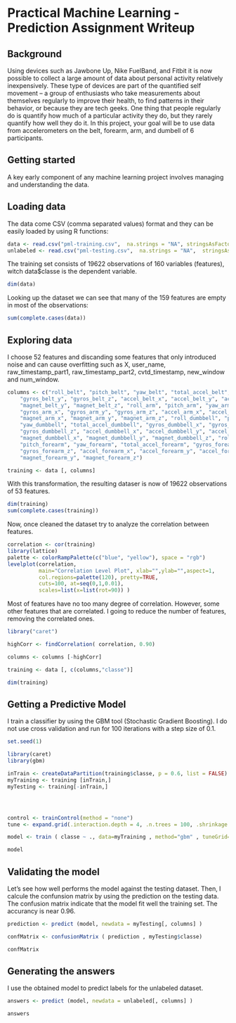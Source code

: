 Practical Machine Learning - Prediction Assignment Writeup
========================================================

## Background 

Using devices such as Jawbone Up, Nike FuelBand, and Fitbit it is now possible to collect a large amount of data about personal activity relatively inexpensively. These type of devices are part of the quantified self movement – a group of enthusiasts who take measurements about themselves regularly to improve their health, to find patterns in their behavior, or because they are tech geeks. One thing that people regularly do is quantify how much of a particular activity they do, but they rarely quantify how well they do it. In this project, your goal will be to use data from accelerometers on the belt, forearm, arm, and dumbell of 6 participants.




## Getting started

A key early component of any machine learning project involves managing and understanding the data.

## Loading data

The data come CSV (comma separated values) format and they can be easily loaded by using R functions:

```r
data <- read.csv("pml-training.csv",  na.strings = "NA", stringsAsFactors = FALSE)
unlabeled <- read.csv("pml-testing.csv",  na.strings = "NA",  stringsAsFactors = FALSE)
```

The training set consists of 19622 observations of 160 variables (features), witch data$classe is the dependent variable.

```r
dim(data)
```

Looking up the dataset we can see that many of the 159 features are empty in most of the observations:

```r
sum(complete.cases(data))
```


## Exploring data

I choose 52 features and discanding some features that only introduced noise and can cause overfitting such as X, user_name, raw_timestamp_part1, raw_timestamp_part2, cvtd_timestamp, new_window and num_window.


```r
columns <- c("roll_belt", "pitch_belt", "yaw_belt", "total_accel_belt", "gyros_belt_x", 
    "gyros_belt_y", "gyros_belt_z", "accel_belt_x", "accel_belt_y", "accel_belt_z", "magnet_belt_x",
    "magnet_belt_y", "magnet_belt_z", "roll_arm", "pitch_arm", "yaw_arm", "total_accel_arm",
    "gyros_arm_x", "gyros_arm_y", "gyros_arm_z", "accel_arm_x", "accel_arm_y", "accel_arm_z",
    "magnet_arm_x", "magnet_arm_y", "magnet_arm_z", "roll_dumbbell", "pitch_dumbbell", 
    "yaw_dumbbell", "total_accel_dumbbell", "gyros_dumbbell_x", "gyros_dumbbell_y", 
    "gyros_dumbbell_z", "accel_dumbbell_x", "accel_dumbbell_y", "accel_dumbbell_z", 
    "magnet_dumbbell_x", "magnet_dumbbell_y", "magnet_dumbbell_z", "roll_forearm", 
    "pitch_forearm", "yaw_forearm", "total_accel_forearm", "gyros_forearm_x", "gyros_forearm_y",
    "gyros_forearm_z", "accel_forearm_x", "accel_forearm_y", "accel_forearm_z", "magnet_forearm_x",
    "magnet_forearm_y", "magnet_forearm_z")

training <- data [, columns]

```

With this transformation, the resulting  dataser is now of 19622 observations of 53 features.

```r
dim(training)
sum(complete.cases(training))
```

Now, once cleaned the dataset try to analyze the correlation between features.

```r
correlation <- cor(training)
library(lattice)
palette <- colorRampPalette(c("blue", "yellow"), space = "rgb")
levelplot(correlation, 
          main="Correlation Level Plot", xlab="",ylab="",aspect=1,
          col.regions=palette(120), pretty=TRUE,
          cuts=100, at=seq(0,1,0.01),
          scales=list(x=list(rot=90)) )
```

Most of features have no too many degree of correlation. However, some other features that are correlated. I going to reduce the number of features, removing the correlated ones.

```r
library("caret")

highCorr <- findCorrelation( correlation, 0.90)

columns <- columns [-highCorr]

training <- data [, c(columns,"classe")]

dim(training)
```


## Getting a Predictive Model

I train a classifier by using the GBM tool (Stochastic Gradient Boosting). I do not use cross validation and run for 100 iterations with a step size of 0.1.


```r
set.seed(1)

library(caret)
library(gbm)

inTrain <- createDataPartition(training$classe, p = 0.6, list = FALSE)
myTraining <- training [inTrain,]
myTesting <- training[-inTrain,]




control <- trainControl(method = "none")
tune <- expand.grid(.interaction.depth = 4, .n.trees = 100, .shrinkage = 0.1)

model <- train ( classe ~ ., data=myTraining , method="gbm" , tuneGrid=tune, trControl = control, verbose=FALSE)

model
```


## Validating the model

Let's see how well performs the model against the testing dataset. Then, I calcule the confunsion matrix by using the prediction on the testing data. The confusion matrix indicate that the model fit well the training set. The accurancy is near 0.96.

```r
prediction <- predict (model, newdata = myTesting[, columns] )

confMatrix <- confusionMatrix ( prediction , myTesting$classe)

confMatrix
```


## Generating the answers

I use the obtained model to predict labels for the unlabeled dataset.

```r
answers <- predict (model, newdata = unlabeled[, columns] )

answers
```
